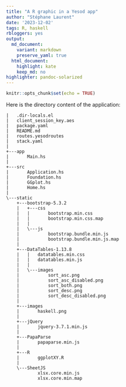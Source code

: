 ```yaml
---
title: "A R graphic in a Yesod app"
author: "Stéphane Laurent"
date: '2023-12-02'
tags: R, haskell
rbloggers: yes
output:
  md_document:
    variant: markdown
    preserve_yaml: true
  html_document:
    highlight: kate
    keep_md: no
highlighter: pandoc-solarized
---
```


```r
knitr::opts_chunk$set(echo = TRUE)
```

Here is the directory content of the application:

```
|   .dir-locals.el
|   client_session_key.aes
|   package.yaml
|   README.md
|   routes.yesodroutes
|   stack.yaml
|   
+---app
|       Main.hs
|       
+---src
|       Application.hs
|       Foundation.hs
|       GGplot.hs
|       Home.hs
|       
\---static
    +---bootstrap-5.3.2
    |   +---css
    |   |       bootstrap.min.css
    |   |       bootstrap.min.css.map
    |   |       
    |   \---js
    |           bootstrap.bundle.min.js
    |           bootstrap.bundle.min.js.map
    |           
    +---DataTables-1.13.8
    |   |   datatables.min.css
    |   |   datatables.min.js
    |   |   
    |   \---images
    |           sort_asc.png
    |           sort_asc_disabled.png
    |           sort_both.png
    |           sort_desc.png
    |           sort_desc_disabled.png
    |           
    +---images
    |       haskell.png
    |       
    +---jQuery
    |       jquery-3.7.1.min.js
    |       
    +---PapaParse
    |       papaparse.min.js
    |       
    +---R
    |       ggplotXY.R
    |       
    \---SheetJS
            xlsx.core.min.js
            xlsx.core.min.map
```